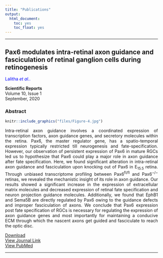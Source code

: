 ```yaml
---
title: "Publications"
output:
  html_document:
    toc: yes
    toc_float: yes
---
```

**********
## **Pax6 modulates intra-retinal axon guidance and fasciculation of retinal ganglion cells during retinogenesis**

<p style="color:blue">Lalitha *et al.*.</p>**Scientific Reports** <br>Volume 10, Issue 1<br>September, 2020

### **Abstract**



```r
knitr::include_graphics("files/Figure-4.jpg")
```
<p align = "justify">Intra-retinal axon guidance involves a coordinated expression of transcription factors, axon guidance genes, and secretory molecules within the retina. Pax6, the master regulator gene, has a spatio-temporal expression typically restricted till neurogenesis and fate-specification. However, our observation of persistent expression of Pax6 in mature RGCs led us to hypothesize that Pax6 could play a major role in axon guidance after fate specification. Here, we found significant alteration in intra-retinal axon guidance and fasciculation upon knocking out of Pax6 in E~15.5~ retina. Through unbiased transcriptome profiling between Pax6^fl/fl^ and Pax6^−/−^ retinas, we revealed the mechanistic insight of its role in axon guidance. Our results showed a significant increase in the expression of extracellular matrix molecules and decreased expression of retinal fate specification and neuron projection guidance molecules. Additionally, we found that EphB1 and Sema5B are directly regulated by Pax6 owing to the guidance defects and improper fasciculation of axons. We conclude that Pax6 expression post fate specification of RGCs is necessary for regulating the expression of axon guidance genes and most importantly for maintaining a conducive ECM through which the nascent axons get guided and fasciculate to reach the optic disc.</p>
[<i class="fas fa-download"></i> Download](file:///C:/Users/budha/Documents/bio/files/Lalitha_et_al_2020.pdf)<br>
[<i class="fas fa-link"></i> View Journal Link](https://www.nature.com/articles/s41598-020-72828-4)<br>
[<i class="fas fa-link"></i> View PubMed](https://pubmed.ncbi.nlm.nih.gov/32999322/)


*******


